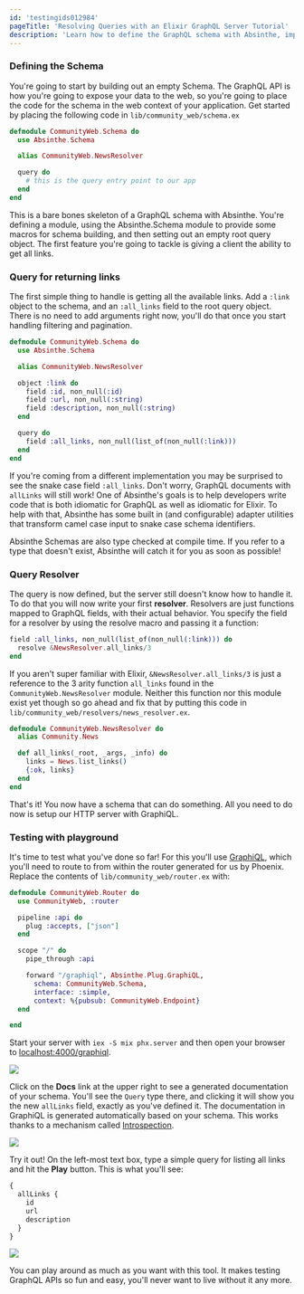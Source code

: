 ```yaml
---
id: 'testingids012984'
pageTitle: 'Resolving Queries with an Elixir GraphQL Server Tutorial'
description: 'Learn how to define the GraphQL schema with Absinthe, implement query resolvers in Elixir and test your queries in a GraphiQL Playground.'
---
```


### Defining the Schema

You're going to start by building out an empty Schema. The GraphQL API is how
you're going to expose your data to the web, so you're going to place the code
for the schema in the web context of your application. Get started by placing the
following code in `lib/community_web/schema.ex`

```elixir
defmodule CommunityWeb.Schema do
  use Absinthe.Schema

  alias CommunityWeb.NewsResolver

  query do
    # this is the query entry point to our app
  end
end
```

This is a bare bones skeleton of a GraphQL schema with Absinthe.
You're defining a module, using the Absinthe.Schema module to provide some
macros for schema building, and then setting out an empty root query object.
The first feature you're going to tackle is giving a client the ability to get all links.

### Query for returning links

The first simple thing to handle is getting all the available links.
Add a `:link` object to the schema, and an `:all_links` field to the root query object.
There is no need to add arguments right now, you'll do that once you start handling filtering
and pagination.

```elixir
defmodule CommunityWeb.Schema do
  use Absinthe.Schema

  alias CommunityWeb.NewsResolver

  object :link do
    field :id, non_null(:id)
    field :url, non_null(:string)
    field :description, non_null(:string)
  end

  query do
    field :all_links, non_null(list_of(non_null(:link)))
  end
end
```

If you're coming from a different implementation you may be surprised to see the
snake case field `:all_links`. Don't worry, GraphQL documents with `allLinks` will
still work! One of Absinthe's goals is to help developers write code that is both
idiomatic for GraphQL as well as idiomatic for Elixir. To help with that, Absinthe
has some built in (and configurable) adapter utilities that transform camel case
input to snake case schema identifiers.

Absinthe Schemas are also type checked at compile time. If you refer to a type that
doesn't exist, Absinthe will catch it for you as soon as possible!

### Query Resolver

The query is now defined, but the server still doesn't know how to handle it.
To do that you will now write your first **resolver**. Resolvers are just functions
mapped to GraphQL fields, with their actual behavior. You specify the field for
a resolver by using the resolve macro and passing it a function:

```elixir
field :all_links, non_null(list_of(non_null(:link))) do
  resolve &NewsResolver.all_links/3
end
```

If you aren't super familiar with Elixir, `&NewsResolver.all_links/3` is just a
reference to the 3 arity function `all_links` found in the `CommunityWeb.NewsResolver`
module. Neither this function nor this module exist yet though so go ahead and fix
that by putting this code in `lib/community_web/resolvers/news_resolver.ex`.

```elixir
defmodule CommunityWeb.NewsResolver do
  alias Community.News

  def all_links(_root, _args, _info) do
    links = News.list_links()
    {:ok, links}
  end
end
```

That's it! You now have a schema that can do something. All you need to do now
is setup our HTTP server with GraphiQL.

### Testing with playground

It's time to test what you've done so far! For this you'll use
[GraphiQL](https://github.com/graphql/graphiql), which you'll
need to route to from within the router generated for us by Phoenix.
Replace the contents of `lib/community_web/router.ex` with:

```elixir
defmodule CommunityWeb.Router do
  use CommunityWeb, :router

  pipeline :api do
    plug :accepts, ["json"]
  end

  scope "/" do
    pipe_through :api

    forward "/graphiql", Absinthe.Plug.GraphiQL,
      schema: CommunityWeb.Schema,
      interface: :simple,
      context: %{pubsub: CommunityWeb.Endpoint}
  end

end
```

Start your server with `iex -S mix phx.server` and then open your browser to
[localhost:4000/graphiql](http://localhost:4000/graphiql).

![](http://i.imgur.com/EZIVYxP.png)

Click on the **Docs** link at the upper right to see a generated documentation
of your schema. You'll see the `Query` type there, and clicking it will show you
the new `allLinks` field, exactly as you've defined it. The documentation in
GraphiQL is generated automatically based on your schema. This works thanks
to a mechanism called [Introspection](http://graphql.org/learn/introspection/).

![](http://i.imgur.com/yEut1gg.png)

Try it out! On the left-most text box, type a simple query for listing all
links and hit the **Play** button. This is what you'll see:

```graphql
{
  allLinks {
    id
    url
    description
  }
}
```

![](http://i.imgur.com/W7gpVvV.png)

You can play around as much as you want with this tool. It makes testing GraphQL
APIs so fun and easy, you'll never want to live without it any more.
